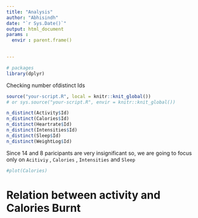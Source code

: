 ```yaml
---
title: "Analysis"
author: "Abhisindh"
date: "`r Sys.Date()`"
output: html_document
params :
  envir : parent.frame()
    

---
```



```r
# packages
library(dplyr)
```

Checking number ofdistinct Ids

```r
source("your-script.R", local = knitr::knit_global())
# or sys.source("your-script.R", envir = knitr::knit_global())

n_distinct(Activity$Id)
n_distinct(Calories$Id)
n_distinct(Heartrate$Id)
n_distinct(Intensities$Id)
n_distinct(Sleep$Id)
n_distinct(WeightLog$Id)
```

Since 14 and 8 paricipants are very insignificant so, we are going to focus only on `Acitiviy` , `Calories` , `Intensities` and `Sleep`
```r
#plot(Calories)
```

# Relation between activity and Calories Burnt
```r

```


















